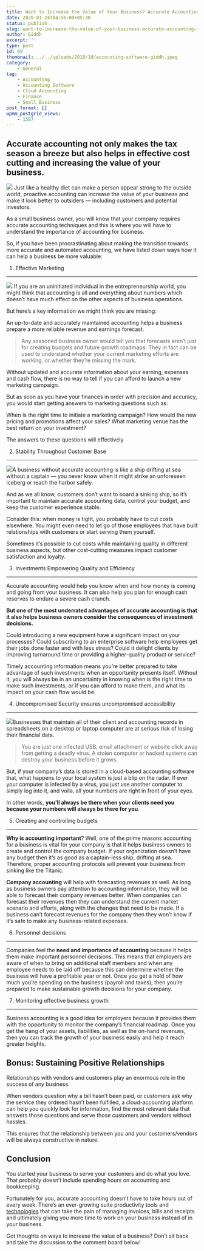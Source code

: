 ```yaml
---
title: Want to Increase the Value of Your Business? Accurate Accounting is the Answer.
date: 2020-01-24T04:56:00+05:30
status: publish
slug: want-to-increase-the-value-of-your-business-accurate-accounting-is-the-answer
author: Giddh
excerpt: ''
type: post
id: 69
thumbnail: ../../uploads/2018/10/accounting-software-giddh.jpeg
category:
    - General
tag:
    - Accounting
    - Accounting Software
    - Cloud Accounting
    - Finance
    - Small Business
post_format: []
wpmm_postgrid_views:
    - 1587
---
```

Accurate accounting not only makes the tax season a breeze but also helps in effective cost cutting and increasing the value of your business. 
-----------------------------------------------------------------------------------------------------------------------------------------------
 <img src = "https://miro.medium.com/max/1245/1*e4y3d5YrGKAW6VBq1sneOw.jpeg" />
Just like a healthy diet can make a person appear strong to the outside world, proactive accounting can increase the value of your business and make it look better to outsiders — including customers and potential investors.

As a small business owner, you will know that your company requires accurate accounting techniques and this is where you will have to understand the importance of accounting for business.

So, if you have been procrastinating about making the transition towards more accurate and automated accounting, we have listed down ways how it can help a business be more valuable:

1. Effective Marketing
----------------------

<img class="wp-block-image size-large" src = "https://miro.medium.com/max/1430/1*xzszS4W9LtamUCwaHApvXQ.jpeg" /> If you are an uninitiated individual in the entrepreneurship world, you might think that accounting is all and everything about numbers which doesn’t have much effect on the other aspects of business operations.

But here’s a key information we might think you are missing:

An up-to-date and accurately maintained accounting helps a business prepare a more reliable revenue and earnings forecast.

> Any seasoned business owner would tell you that forecasts aren’t just for creating budgets and future growth roadmaps. They in fact can be used to understand whether your current marketing efforts are working, or whether they’re missing the mark.

Without updated and accurate information about your earning, expenses and cash flow, there is no way to tell if you can afford to launch a new marketing campaign.

But as soon as you have your finances in order with precision and accuracy, you would start getting answers to marketing questions such as:

When is the right time to initiate a marketing campaign? How would the new pricing and promotions affect your sales? What marketing venue has the best return on your investment?

The answers to these questions will effectively

2. Stability Throughout Customer Base
-------------------------------------

<img class="wp-block-image size-large" src = "https://miro.medium.com/max/1221/1*iB2CX3PqIo1LAYUvoi-xvA.jpeg" />A business without accurate accounting is like a ship drifting at sea without a captain — you never know when it might strike an unforeseen iceberg or reach the harbor safely.

And as we all know, customers don’t want to board a sinking ship, so it’s important to maintain accurate accounting data, control your budget, and keep the customer experience stable.

Consider this: when money is tight, you probably have to cut costs elsewhere. You might even need to let go of those employees that have built relationships with customers or start serving them yourself.

Sometimes it’s possible to cut costs while maintaining quality in different business aspects, but other cost-cutting measures impact customer satisfaction and loyalty.

3. Investments Empowering Quality and Efficiency
------------------------------------------------

Accurate accounting would help you know when and how money is coming and going from your business. It can also help you plan for enough cash reserves to endure a severe cash crunch.

**But one of the most underrated advantages of accurate accounting is that it also helps business owners consider the consequences of investment decisions.**

Could introducing a new equipment have a significant impact on your processes? Could subscribing to an enterprise software help employees get their jobs done faster and with less stress? Could it delight clients by improving turnaround time or providing a higher-quality product or service?

Timely accounting information means you’re better prepared to take advantage of such investments when an opportunity presents itself. Without it, you will always be in an uncertainty in knowing when is the right time to make such investments, or if you can afford to make them, and what its impact on your cash flow would be.

4. Uncompromised Security ensures uncompromised accessibility
-------------------------------------------------------------

<img class="wp-block-image size-large" src = "https://miro.medium.com/max/854/1*1cfALS_zJ8zUSMSw8ERxKg.jpeg" />Businesses that maintain all of their client and accounting records in spreadsheets on a desktop or laptop computer are at serious risk of losing their financial data.

> You are just one infected USB, email attachment or website click away from getting a deadly virus. A stolen computer or hacked systems can destroy your business before it grows.

But, if your company’s data is stored in a cloud-based accounting software that, what happens to your local system is just a blip on the radar. If ever your computer is infected by a virus, you just use another computer to simply log into it, and voila, all your numbers are right in front of your eyes.

In other words, **you’ll always be there when your clients need you because your numbers will always be there for you**.

5. Creating and controlling budgets
-----------------------------------

**Why is accounting important**? Well, one of the prime reasons accounting for a business is vital for your company is that it helps business owners to create and control the company budget. If your organization doesn’t have any budget then it’s as good as a captain-less ship, drifting at sea. Therefore, proper accounting protocols will prevent your business from sinking like the Titanic.

**Company accounting** will help with forecasting revenues as well. As long as business owners pay attention to accounting information, they will be able to forecast their company revenues better. When companies can forecast their revenues then they can understand the current market scenario and efforts, along with the changes that need to be made. If a business can’t forecast revenues for the company then they won’t know if it’s safe to make any business-related expenses.

6. Personnel decisions
----------------------

Companies feel the **need and importance of accounting** because it helps them make important personnel decisions. This means that employers are aware of when to bring on additional staff members and when any employee needs to be laid off because this can determine whether the business will have a profitable year or not. Once you get a hold of how much you’re spending on the business (payroll and taxes), then you’re prepared to make sustainable growth decisions for your company.

7. Monitoring effective business growth
---------------------------------------

Business accounting is a good idea for employers because it provides them with the opportunity to monitor the company’s financial roadmap. Once you get the hang of your assets, liabilities, as well as the on-hand revenues, then you can track the growth of your business easily and help it reach greater heights.

Bonus: Sustaining Positive Relationships
----------------------------------------

Relationships with vendors and customers play an enormous role in the success of any business.

When vendors question why a bill hasn’t been paid, or customers ask why the service they ordered hasn’t been fulfilled, a cloud-accounting platform can help you quickly look for information, find the most relevant data that answers those questions and serve those customers and vendors without hassles.

This ensures that the relationship between you and your customers/vendors will be always constructive in nature.

Conclusion
----------

You started your business to serve your customers and do what you love. That probably doesn’t include spending hours on accounting and bookkeeping.

Fortunately for you, accurate accounting doesn’t have to take hours out of every week. There’s an ever-growing suite productivity tools and [technologies](https://giddh.com/) that can take the pain of managing invoices, bills and receipts and ultimately giving you more time to work on your business instead of in your business.

Got thoughts on ways to increase the value of a business? Don’t sit back and take the discussion to the comment board below!